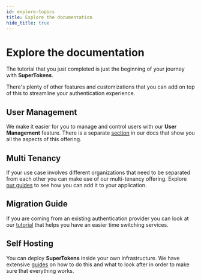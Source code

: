 ```yaml
---
id: explore-topics 
title: Explore the documentation 
hide_title: true
---
```


# Explore the documentation 

The tutorial that you just completed is just the beginning of your journey with **SuperTokens**.

There's plenty of other features and customizations that you can add on top of this to streamline your authentication experience.

## User Management 

We make it easier for you to manage and control users with our **User Management** feature.
There is a separate [section](/docs/new-docs/user-management/setup/user-management-dashboard/setup) in our docs that show you all the aspects of this offering.

## Multi Tenancy

If your use case involves different organizations that need to be separated from each other you can make use of our multi-tenancy offering.
Explore [our guides](/docs/new-docs/multi-tenancy/introduction) to see how you can add it to your application.

## Migration Guide

If you are coming from an existing authentication provider you can look at our [tutorial](/docs/new-docs/advanced-topics/migration/about) that helps you have an easier time switching services.

## Self Hosting

You can deploy **SuperTokens** inside your own infrastructure. 
We have extensive [guides](/docs/new-docs/advanced-topics/setup/core/with-docker) on how to do this and what to look after in order to make sure that everything works.





